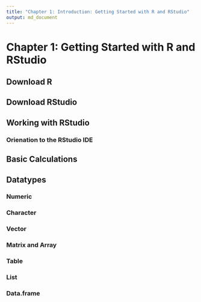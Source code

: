 ```yaml
---
title: "Chapter 1: Introduction: Getting Started with R and RStudio"
output: md_document
---
```


# Chapter 1: Getting Started with R and RStudio

## Download R

## Download RStudio

## Working with RStudio

### Orienation to the RStudio IDE

## Basic Calculations

## Datatypes

### Numeric

### Character 

### Vector

### Matrix and Array

### Table

### List

### Data.frame

